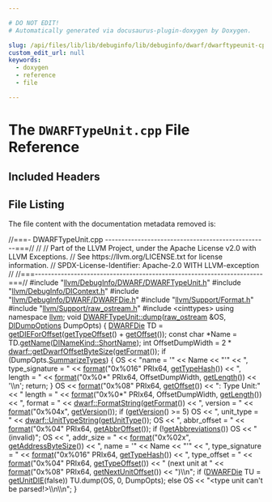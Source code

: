 ```yaml
---

# DO NOT EDIT!
# Automatically generated via docusaurus-plugin-doxygen by Doxygen.

slug: /api/files/lib/lib/debuginfo/lib/debuginfo/dwarf/dwarftypeunit-cpp
custom_edit_url: null
keywords:
  - doxygen
  - reference
  - file

---
```





# The `DWARFTypeUnit.cpp` File Reference

<DoxygenPage pluginConfig={pluginConfig}>



## Included Headers

<IncludesList>
<IncludesListItem
  filePath="llvm/DebugInfo/DWARF/DWARFTypeUnit.h"
  permalink="/docs/api/files/include/include/llvm/include/llvm/debuginfo/include/llvm/debuginfo/dwarf/dwarftypeunit-h"
  isLocal="true" />
<IncludesListItem
  filePath="llvm/DebugInfo/DIContext.h"
  permalink="/docs/api/files/include/include/llvm/include/llvm/debuginfo/dicontext-h"
  isLocal="true" />
<IncludesListItem
  filePath="llvm/DebugInfo/DWARF/DWARFDie.h"
  permalink="/docs/api/files/include/include/llvm/include/llvm/debuginfo/include/llvm/debuginfo/dwarf/dwarfdie-h"
  isLocal="true" />
<IncludesListItem
  filePath="llvm/Support/Format.h"
  permalink="/docs/api/files/include/include/llvm/include/llvm/support/format-h"
  isLocal="true" />
<IncludesListItem
  filePath="llvm/Support/raw_ostream.h"
  permalink="/docs/api/files/include/include/llvm/include/llvm/support/raw-ostream-h"
  isLocal="true" />
<IncludesListItem
  filePath="cinttypes"
  permalink=""
  isLocal="false" />
</IncludesList>


## File Listing

The file content with the documentation metadata removed is:

<ProgramListing>

<Link id="l00001" /><CodeLine lineNumber="1"><Highlight kind="comment">//===- DWARFTypeUnit.cpp --------------------------------------------------===//</Highlight><Highlight kind="normal"></Highlight></CodeLine>
<Link id="l00002" /><CodeLine lineNumber="2"><Highlight kind="normal"></Highlight><Highlight kind="comment">//</Highlight><Highlight kind="normal"></Highlight></CodeLine>
<Link id="l00003" /><CodeLine lineNumber="3"><Highlight kind="normal"></Highlight><Highlight kind="comment">// Part of the LLVM Project, under the Apache License v2.0 with LLVM Exceptions.</Highlight><Highlight kind="normal"></Highlight></CodeLine>
<Link id="l00004" /><CodeLine lineNumber="4"><Highlight kind="normal"></Highlight><Highlight kind="comment">// See https://llvm.org/LICENSE.txt for license information.</Highlight><Highlight kind="normal"></Highlight></CodeLine>
<Link id="l00005" /><CodeLine lineNumber="5"><Highlight kind="normal"></Highlight><Highlight kind="comment">// SPDX-License-Identifier: Apache-2.0 WITH LLVM-exception</Highlight><Highlight kind="normal"></Highlight></CodeLine>
<Link id="l00006" /><CodeLine lineNumber="6"><Highlight kind="normal"></Highlight><Highlight kind="comment">//</Highlight><Highlight kind="normal"></Highlight></CodeLine>
<Link id="l00007" /><CodeLine lineNumber="7"><Highlight kind="normal"></Highlight><Highlight kind="comment">//===----------------------------------------------------------------------===//</Highlight><Highlight kind="normal"></Highlight></CodeLine>
<Link id="l00008" /><CodeLine lineNumber="8"><Highlight kind="normal"></Highlight></CodeLine>
<Link id="l00009" /><CodeLine lineNumber="9"><Highlight kind="normal"></Highlight><Highlight kind="preprocessor">#include &quot;<a href="/docs/api/files/include/include/llvm/include/llvm/debuginfo/include/llvm/debuginfo/dwarf/dwarftypeunit-h">llvm/DebugInfo/DWARF/DWARFTypeUnit.h</a>&quot;</Highlight><Highlight kind="normal"></Highlight></CodeLine>
<Link id="l00010" /><CodeLine lineNumber="10"><Highlight kind="normal"></Highlight><Highlight kind="preprocessor">#include &quot;<a href="/docs/api/files/include/include/llvm/include/llvm/debuginfo/dicontext-h">llvm/DebugInfo/DIContext.h</a>&quot;</Highlight><Highlight kind="normal"></Highlight></CodeLine>
<Link id="l00011" /><CodeLine lineNumber="11"><Highlight kind="normal"></Highlight><Highlight kind="preprocessor">#include &quot;<a href="/docs/api/files/include/include/llvm/include/llvm/debuginfo/include/llvm/debuginfo/dwarf/dwarfdie-h">llvm/DebugInfo/DWARF/DWARFDie.h</a>&quot;</Highlight><Highlight kind="normal"></Highlight></CodeLine>
<Link id="l00012" /><CodeLine lineNumber="12"><Highlight kind="normal"></Highlight><Highlight kind="preprocessor">#include &quot;<a href="/docs/api/files/include/include/llvm/include/llvm/support/format-h">llvm/Support/Format.h</a>&quot;</Highlight><Highlight kind="normal"></Highlight></CodeLine>
<Link id="l00013" /><CodeLine lineNumber="13"><Highlight kind="normal"></Highlight><Highlight kind="preprocessor">#include &quot;<a href="/docs/api/files/include/include/llvm/include/llvm/support/raw-ostream-h">llvm/Support/raw&#95;ostream.h</a>&quot;</Highlight><Highlight kind="normal"></Highlight></CodeLine>
<Link id="l00014" /><CodeLine lineNumber="14"><Highlight kind="normal"></Highlight><Highlight kind="preprocessor">#include &lt;cinttypes&gt;</Highlight><Highlight kind="normal"></Highlight></CodeLine>
<Link id="l00015" /><CodeLine lineNumber="15"><Highlight kind="normal"></Highlight></CodeLine>
<Link id="l00016" /><CodeLine lineNumber="16"><Highlight kind="normal"></Highlight><Highlight kind="keyword">using namespace </Highlight><Highlight kind="normal"><a href="/docs/api/namespaces/llvm">llvm</a>;</Highlight></CodeLine>
<Link id="l00017" /><CodeLine lineNumber="17"><Highlight kind="normal"></Highlight></CodeLine>
<Link id="l00018" /><CodeLine lineNumber="18" lineLink="/docs/api/classes/llvm/dwarftypeunit-1/#a9c2344d084d7463ac5940022292d5775"><Highlight kind="normal"></Highlight><Highlight kind="keywordtype">void</Highlight><Highlight kind="normal"> <a href="/docs/api/classes/llvm/dwarftypeunit-1/#a9c2344d084d7463ac5940022292d5775">DWARFTypeUnit::dump</a>(<a href="/docs/api/classes/llvm/raw-ostream">raw&#95;ostream</a> &amp;OS, <a href="/docs/api/structs/llvm/didumpoptions">DIDumpOptions</a> DumpOpts) &#123;</Highlight></CodeLine>
<Link id="l00019" /><CodeLine lineNumber="19"><Highlight kind="normal">  <a href="/docs/api/classes/llvm/dwarfdie">DWARFDie</a> TD = <a href="/docs/api/classes/llvm/dwarfunit-1/#a54935e3c42396c955484e9ca2bab9081">getDIEForOffset</a>(<a href="/docs/api/classes/llvm/dwarftypeunit-1/#a618cd83987813c41dca4cdb74b2b0f1a">getTypeOffset</a>() + <a href="/docs/api/classes/llvm/dwarfunit-1/#af52bec8bfd6fcde07ecb8d04e495b8a0">getOffset</a>());</Highlight></CodeLine>
<Link id="l00020" /><CodeLine lineNumber="20"><Highlight kind="normal">  </Highlight><Highlight kind="keyword">const</Highlight><Highlight kind="normal"> </Highlight><Highlight kind="keywordtype">char</Highlight><Highlight kind="normal"> &#42;Name = TD.<a href="/docs/api/classes/llvm/dwarfdie/#a834590fd64e02e844dd117b380ab819b">getName</a>(<a href="/docs/api/namespaces/llvm/#aad87d874f7944b5838f7881938d18870ad26b007baa81cc3cd38d8d6c93e6df42">DINameKind::ShortName</a>);</Highlight></CodeLine>
<Link id="l00021" /><CodeLine lineNumber="21"><Highlight kind="normal">  </Highlight><Highlight kind="keywordtype">int</Highlight><Highlight kind="normal"> OffsetDumpWidth = 2 &#42; <a href="/docs/api/namespaces/llvm/dwarf/#aa234436b20c856bcf616330ffcad6939">dwarf::getDwarfOffsetByteSize</a>(<a href="/docs/api/classes/llvm/dwarfunit-1/#a7830b1eb40f6264e196c3329a42cc342">getFormat</a>());</Highlight></CodeLine>
<Link id="l00022" /><CodeLine lineNumber="22"><Highlight kind="normal"></Highlight></CodeLine>
<Link id="l00023" /><CodeLine lineNumber="23"><Highlight kind="normal">  </Highlight><Highlight kind="keywordflow">if</Highlight><Highlight kind="normal"> (DumpOpts.<a href="/docs/api/structs/llvm/didumpoptions/#a9e2b48707bbce67c70aea64d3b1d1634">SummarizeTypes</a>) &#123;</Highlight></CodeLine>
<Link id="l00024" /><CodeLine lineNumber="24"><Highlight kind="normal">    OS &lt;&lt; </Highlight><Highlight kind="stringliteral">&quot;name = &#39;&quot;</Highlight><Highlight kind="normal"> &lt;&lt; Name &lt;&lt; </Highlight><Highlight kind="stringliteral">&quot;&#39;&quot;</Highlight><Highlight kind="normal"></Highlight></CodeLine>
<Link id="l00025" /><CodeLine lineNumber="25"><Highlight kind="normal">       &lt;&lt; </Highlight><Highlight kind="stringliteral">&quot;, type&#95;signature = &quot;</Highlight><Highlight kind="normal"> &lt;&lt; <a href="/docs/api/namespaces/llvm/#a939bc2108d47080767f0c06ba56caec7">format</a>(</Highlight><Highlight kind="stringliteral">&quot;0x%016&quot;</Highlight><Highlight kind="normal"> PRIx64, <a href="/docs/api/classes/llvm/dwarftypeunit-1/#adc22be0c6b0ce38d53fd0b4683bb6fec">getTypeHash</a>())</Highlight></CodeLine>
<Link id="l00026" /><CodeLine lineNumber="26"><Highlight kind="normal">       &lt;&lt; </Highlight><Highlight kind="stringliteral">&quot;, length = &quot;</Highlight><Highlight kind="normal"> &lt;&lt; <a href="/docs/api/namespaces/llvm/#a939bc2108d47080767f0c06ba56caec7">format</a>(</Highlight><Highlight kind="stringliteral">&quot;0x%0&#42;&quot;</Highlight><Highlight kind="normal"> PRIx64, OffsetDumpWidth, <a href="/docs/api/classes/llvm/dwarfunit-1/#a23ed28928941964f658de8e78d8fc997">getLength</a>())</Highlight></CodeLine>
<Link id="l00027" /><CodeLine lineNumber="27"><Highlight kind="normal">       &lt;&lt; </Highlight><Highlight kind="charliteral">&#39;\\n&#39;</Highlight><Highlight kind="normal">;</Highlight></CodeLine>
<Link id="l00028" /><CodeLine lineNumber="28"><Highlight kind="normal">    </Highlight><Highlight kind="keywordflow">return</Highlight><Highlight kind="normal">;</Highlight></CodeLine>
<Link id="l00029" /><CodeLine lineNumber="29"><Highlight kind="normal">  &#125;</Highlight></CodeLine>
<Link id="l00030" /><CodeLine lineNumber="30"><Highlight kind="normal"></Highlight></CodeLine>
<Link id="l00031" /><CodeLine lineNumber="31"><Highlight kind="normal">  OS &lt;&lt; <a href="/docs/api/namespaces/llvm/#a939bc2108d47080767f0c06ba56caec7">format</a>(</Highlight><Highlight kind="stringliteral">&quot;0x%08&quot;</Highlight><Highlight kind="normal"> PRIx64, <a href="/docs/api/classes/llvm/dwarfunit-1/#af52bec8bfd6fcde07ecb8d04e495b8a0">getOffset</a>()) &lt;&lt; </Highlight><Highlight kind="stringliteral">&quot;: Type Unit:&quot;</Highlight><Highlight kind="normal"></Highlight></CodeLine>
<Link id="l00032" /><CodeLine lineNumber="32"><Highlight kind="normal">     &lt;&lt; </Highlight><Highlight kind="stringliteral">&quot; length = &quot;</Highlight><Highlight kind="normal"> &lt;&lt; <a href="/docs/api/namespaces/llvm/#a939bc2108d47080767f0c06ba56caec7">format</a>(</Highlight><Highlight kind="stringliteral">&quot;0x%0&#42;&quot;</Highlight><Highlight kind="normal"> PRIx64, OffsetDumpWidth, <a href="/docs/api/classes/llvm/dwarfunit-1/#a23ed28928941964f658de8e78d8fc997">getLength</a>())</Highlight></CodeLine>
<Link id="l00033" /><CodeLine lineNumber="33"><Highlight kind="normal">     &lt;&lt; </Highlight><Highlight kind="stringliteral">&quot;, format = &quot;</Highlight><Highlight kind="normal"> &lt;&lt; <a href="/docs/api/groups/dwarfconstantsdumping/#gaad973adc80fce80cd7fb76d263240436">dwarf::FormatString</a>(<a href="/docs/api/classes/llvm/dwarfunit-1/#a7830b1eb40f6264e196c3329a42cc342">getFormat</a>())</Highlight></CodeLine>
<Link id="l00034" /><CodeLine lineNumber="34"><Highlight kind="normal">     &lt;&lt; </Highlight><Highlight kind="stringliteral">&quot;, version = &quot;</Highlight><Highlight kind="normal"> &lt;&lt; <a href="/docs/api/namespaces/llvm/#a939bc2108d47080767f0c06ba56caec7">format</a>(</Highlight><Highlight kind="stringliteral">&quot;0x%04x&quot;</Highlight><Highlight kind="normal">, <a href="/docs/api/classes/llvm/dwarfunit-1/#a8579cbbdc6613b150050d23fcc8fc539">getVersion</a>());</Highlight></CodeLine>
<Link id="l00035" /><CodeLine lineNumber="35"><Highlight kind="normal">  </Highlight><Highlight kind="keywordflow">if</Highlight><Highlight kind="normal"> (<a href="/docs/api/classes/llvm/dwarfunit-1/#a8579cbbdc6613b150050d23fcc8fc539">getVersion</a>() &gt;= 5)</Highlight></CodeLine>
<Link id="l00036" /><CodeLine lineNumber="36"><Highlight kind="normal">    OS &lt;&lt; </Highlight><Highlight kind="stringliteral">&quot;, unit&#95;type = &quot;</Highlight><Highlight kind="normal"> &lt;&lt; <a href="/docs/api/groups/dwarfconstantsdumping/#gae092dcf5f7e688a2a2213fe052374bf2">dwarf::UnitTypeString</a>(<a href="/docs/api/classes/llvm/dwarfunit-1/#a2084980f131a34248e09f10228625e78">getUnitType</a>());</Highlight></CodeLine>
<Link id="l00037" /><CodeLine lineNumber="37"><Highlight kind="normal">  OS &lt;&lt; </Highlight><Highlight kind="stringliteral">&quot;, abbr&#95;offset = &quot;</Highlight><Highlight kind="normal"> &lt;&lt; <a href="/docs/api/namespaces/llvm/#a939bc2108d47080767f0c06ba56caec7">format</a>(</Highlight><Highlight kind="stringliteral">&quot;0x%04&quot;</Highlight><Highlight kind="normal"> PRIx64, <a href="/docs/api/classes/llvm/dwarfunit-1/#a95728db13d817152e70779b446728bfc">getAbbrOffset</a>());</Highlight></CodeLine>
<Link id="l00038" /><CodeLine lineNumber="38"><Highlight kind="normal">  </Highlight><Highlight kind="keywordflow">if</Highlight><Highlight kind="normal"> (!<a href="/docs/api/classes/llvm/dwarfunit-1/#a535b9e1cc27192f7a16a1459333b859c">getAbbreviations</a>())</Highlight></CodeLine>
<Link id="l00039" /><CodeLine lineNumber="39"><Highlight kind="normal">    OS &lt;&lt; </Highlight><Highlight kind="stringliteral">&quot; (invalid)&quot;</Highlight><Highlight kind="normal">;</Highlight></CodeLine>
<Link id="l00040" /><CodeLine lineNumber="40"><Highlight kind="normal">  OS &lt;&lt; </Highlight><Highlight kind="stringliteral">&quot;, addr&#95;size = &quot;</Highlight><Highlight kind="normal"> &lt;&lt; <a href="/docs/api/namespaces/llvm/#a939bc2108d47080767f0c06ba56caec7">format</a>(</Highlight><Highlight kind="stringliteral">&quot;0x%02x&quot;</Highlight><Highlight kind="normal">, <a href="/docs/api/classes/llvm/dwarfunit-1/#a320ab482b7d34c3c336762fb0678c44d">getAddressByteSize</a>())</Highlight></CodeLine>
<Link id="l00041" /><CodeLine lineNumber="41"><Highlight kind="normal">     &lt;&lt; </Highlight><Highlight kind="stringliteral">&quot;, name = &#39;&quot;</Highlight><Highlight kind="normal"> &lt;&lt; Name &lt;&lt; </Highlight><Highlight kind="stringliteral">&quot;&#39;&quot;</Highlight><Highlight kind="normal"></Highlight></CodeLine>
<Link id="l00042" /><CodeLine lineNumber="42"><Highlight kind="normal">     &lt;&lt; </Highlight><Highlight kind="stringliteral">&quot;, type&#95;signature = &quot;</Highlight><Highlight kind="normal"> &lt;&lt; <a href="/docs/api/namespaces/llvm/#a939bc2108d47080767f0c06ba56caec7">format</a>(</Highlight><Highlight kind="stringliteral">&quot;0x%016&quot;</Highlight><Highlight kind="normal"> PRIx64, <a href="/docs/api/classes/llvm/dwarftypeunit-1/#adc22be0c6b0ce38d53fd0b4683bb6fec">getTypeHash</a>())</Highlight></CodeLine>
<Link id="l00043" /><CodeLine lineNumber="43"><Highlight kind="normal">     &lt;&lt; </Highlight><Highlight kind="stringliteral">&quot;, type&#95;offset = &quot;</Highlight><Highlight kind="normal"> &lt;&lt; <a href="/docs/api/namespaces/llvm/#a939bc2108d47080767f0c06ba56caec7">format</a>(</Highlight><Highlight kind="stringliteral">&quot;0x%04&quot;</Highlight><Highlight kind="normal"> PRIx64, <a href="/docs/api/classes/llvm/dwarftypeunit-1/#a618cd83987813c41dca4cdb74b2b0f1a">getTypeOffset</a>())</Highlight></CodeLine>
<Link id="l00044" /><CodeLine lineNumber="44"><Highlight kind="normal">     &lt;&lt; </Highlight><Highlight kind="stringliteral">&quot; (next unit at &quot;</Highlight><Highlight kind="normal"> &lt;&lt; <a href="/docs/api/namespaces/llvm/#a939bc2108d47080767f0c06ba56caec7">format</a>(</Highlight><Highlight kind="stringliteral">&quot;0x%08&quot;</Highlight><Highlight kind="normal"> PRIx64, <a href="/docs/api/classes/llvm/dwarfunit-1/#ae206bea6a70cddb7db54917fa04d8537">getNextUnitOffset</a>())</Highlight></CodeLine>
<Link id="l00045" /><CodeLine lineNumber="45"><Highlight kind="normal">     &lt;&lt; </Highlight><Highlight kind="stringliteral">&quot;)\\n&quot;</Highlight><Highlight kind="normal">;</Highlight></CodeLine>
<Link id="l00046" /><CodeLine lineNumber="46"><Highlight kind="normal"></Highlight></CodeLine>
<Link id="l00047" /><CodeLine lineNumber="47"><Highlight kind="normal">  </Highlight><Highlight kind="keywordflow">if</Highlight><Highlight kind="normal"> (<a href="/docs/api/classes/llvm/dwarfdie">DWARFDie</a> TU = <a href="/docs/api/classes/llvm/dwarfunit-1/#a2b5f2734488f7b1b52e982683675df24">getUnitDIE</a>(</Highlight><Highlight kind="keyword">false</Highlight><Highlight kind="normal">))</Highlight></CodeLine>
<Link id="l00048" /><CodeLine lineNumber="48"><Highlight kind="normal">    TU.dump(OS, 0, DumpOpts);</Highlight></CodeLine>
<Link id="l00049" /><CodeLine lineNumber="49"><Highlight kind="normal">  </Highlight><Highlight kind="keywordflow">else</Highlight><Highlight kind="normal"></Highlight></CodeLine>
<Link id="l00050" /><CodeLine lineNumber="50"><Highlight kind="normal">    OS &lt;&lt; </Highlight><Highlight kind="stringliteral">&quot;&lt;type unit can&#39;t be parsed!&gt;\\n\\n&quot;</Highlight><Highlight kind="normal">;</Highlight></CodeLine>
<Link id="l00051" /><CodeLine lineNumber="51"><Highlight kind="normal">&#125;</Highlight></CodeLine>

</ProgramListing>

</DoxygenPage>
